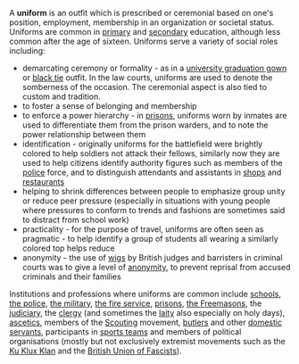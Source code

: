 {{subpages}}
A '''uniform''' is an outfit which is prescribed or ceremonial based on one's position, employment, membership in an organization or societal status. Uniforms are common in [[primary education|primary]] and [[secondary education|secondary]] education, although less common after the age of sixteen. Uniforms serve a variety of social roles including:

* demarcating ceremony or formality - as in a [[university graduation gown]] or [[black tie]] outfit. In the law courts, uniforms are used to denote the somberness of the occasion. The ceremonial aspect is also tied to custom and tradition.
* to foster a sense of belonging and membership
* to enforce a power hierarchy - in [[prison|prisons]], uniforms worn by inmates are used to differentiate them from the prison warders, and to note the power relationship between them
* identification - originally uniforms for the battlefield were brightly colored to help soldiers not attack their fellows, similarly now they are used to help citizens identify authority figures such as members of the [[police]] force, and to distinguish attendants and assistants in [[retail|shops]] and [[restaurants]]
* helping to shrink differences between people to emphasize group unity or reduce peer pressure (especially in situations with young people where pressures to conform to trends and fashions are sometimes said to distract from school work)
* practicality - for the purpose of travel, uniforms are often seen as pragmatic - to help identify a group of students all wearing a similarly colored top helps reduce 
* anonymity - the use of [[wig|wigs]] by British judges and barristers in criminal courts was to give a level of [[anonymity]], to prevent reprisal from accused criminals and their families

Institutions and professions where uniforms are common include [[school|schools]], [[police|the police]], [[military|the military]], [[firefighters|the fire service]], [[prison|prisons]], [[Freemasonry|the Freemasons]], the [[judiciary]], the [[clergy]] (and sometimes the [[laity]] also especially on holy days), [[asceticism|ascetics]], members of the [[Scouting]] movement, [[Butler|butlers]] and other [[domestic servants]], participants in [[sport|sports teams]] and members of political organisations (mostly but not exclusively extremist movements such as the [[Ku Klux Klan]] and the [[British Union of Fascists]]).